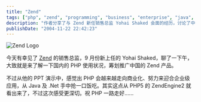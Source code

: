 ```yaml
---
title: "Zend"
tags: ["php", "zend", "programming", "business", "enterprise", "java", ".net"]
description: "作者分享了与 Zend 新任销售总监 Yohai Shaked 会面的经历，讨论了中国 PHP 使用情况和 Zend 在中国的产品推广计划。作者观察到 PHP 正在朝着商业化方向发展，努力进入企业级应用市场，试图从 Java 和.Net 中分一杯羹，这一趋势在 PHP5 的 ZendEngine2 中已初见端倪，而此次会面使这一感受更加深刻。"
publishDate: "2004-11-22 22:42:23"
---
```


![Zend Logo](http://www.zend.com/images/home_page/zendlogo.gif)

今天有幸见了 [Zend](http://www.zend.com/) 的销售总监，9 月份新上任的 Yohai Shaked，聊了一下午，大致就是来了解一下国内的 PHP 使用状况，筹划推广中国的 Zend 产品。

不过从他的 PPT 演示中，感觉出 PHP 会越来越走向商业化、努力来迎合企业级应用，从 Java 及 .Net 手中抢一口饭吃。其实这点从 PHP5 的 ZendEngine2 就看出来了，不过这次感受更深切。祝 PHP 一路走好……
